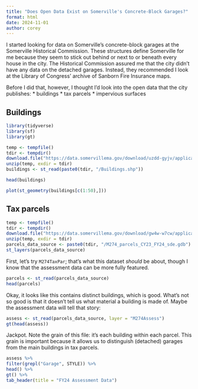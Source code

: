 ```yaml
---
title: "Does Open Data Exist on Somerville's Concrete-Block Garages?"
format: html
date: 2024-11-01
author: corey
---
```


I started looking for data on Somerville's concrete-block garages at the Somerville Historical Commission.
These structures define Somerville for me because they seem to stick out behind or next to or beneath every house in the city.
The Historical Commission assured me that the city didn't have any data on the detached garages.
Instead, they recommended I look at the Library of Congress' archive of Sanborn Fire Insurance maps.

Before I did that, however, I thought I'd look into the open data that the city publishes:
* buildings
* tax parcels
* impervious surfaces

## Buildings

```r
library(tidyverse)
library(sf)
library(gt)
```

```r
temp <- tempfile()
tdir <- tempdir()
download.file("https://data.somervillema.gov/download/uzdd-gyjv/application%2Fx-zip-compressed", temp)
unzip(temp, exdir = tdir)
buildings <- st_read(paste0(tdir, "/Buildings.shp"))
```

```r
head(buildings)
```

```r
plot(st_geometry(buildings[c(1:50),]))
```

## Tax parcels

```r
temp <- tempfile()
tdir <- tempdir()
download.file("https://data.somervillema.gov/download/gw4w-w7cw/application%2Fx-zip-compressed", temp)
unzip(temp, exdir = tdir)
parcels_data_source <- paste0(tdir, "/M274_parcels_CY23_FY24_sde.gdb")
st_layers(parcels_data_source)
```

First, let's try `M274TaxPar`; that's what this dataset *should* be about, though I know that the assessment data can be more fully featured.

```r
parcels <- st_read(parcels_data_source)
head(parcels)
```

Okay, it looks like this contains distinct buildings, which is good. What's not so good is that it doesn't tell us what material a building is made of.
Maybe the assessment data will tell that story:
```r
assess <- st_read(parcels_data_source, layer = "M274Assess")
gt(head(assess))
```

Jackpot.
Note the grain of this file: it's each building within each parcel.
This grain is important because it allows us to distinguish (detached) garages from the main buildings in tax parcels.

```r
assess %>%
filter(grepl("Garage", STYLE)) %>%
head() %>%
gt() %>%
tab_header(title = "FY24 Assessment Data")
```